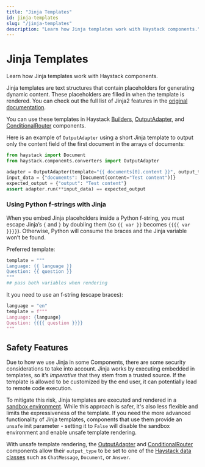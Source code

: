 ```yaml
---
title: "Jinja Templates"
id: jinja-templates
slug: "/jinja-templates"
description: "Learn how Jinja templates work with Haystack components."
---
```


# Jinja Templates

Learn how Jinja templates work with Haystack components.

Jinja templates are text structures that contain placeholders for generating dynamic content. These placeholders are filled in when the template is rendered. You can check out the full list of Jinja2 features in the [original documentation](https://jinja.palletsprojects.com/en/3.0.x/templates/).

You can use these templates in Haystack [Builders](../pipeline-components/builders.mdx), [OutputAdapter](../pipeline-components/converters/outputadapter.mdx), and [ConditionalRouter](../pipeline-components/routers/conditionalrouter.mdx) components.

Here is an example of `OutputAdapter` using a short Jinja template to output only the content field of the first document in the arrays of documents:

```python
from haystack import Document
from haystack.components.converters import OutputAdapter

adapter = OutputAdapter(template="{{ documents[0].content }}", output_type=str)
input_data = {"documents": [Document(content="Test content")]}
expected_output = {"output": "Test content"}
assert adapter.run(**input_data) == expected_output
```

### Using Python f‑strings with Jinja

When you embed Jinja placeholders inside a Python f‑string, you must escape Jinja’s `{` and `}` by doubling them (so `{{ var }}` becomes `{{{{ var }}}}`). Otherwise, Python will consume the braces and the Jinja variable won’t be found.

Preferred template:

```python
template = """
Language: {{ language }}
Question: {{ question }}
"""
## pass both variables when rendering
```

It you need to use an f‑string (escape braces):

```python
language = "en"
template = f"""
Language: {language}
Question: {{{{ question }}}}
"""
```

## Safety Features

Due to how we use Jinja in some Components, there are some security considerations to take into account. Jinja works by executing embedded in templates, so it’s _imperative_ that they stem from a trusted source. If the template is allowed to be customized by the end user, it can potentially lead to remote code execution.

To mitigate this risk, Jinja templates are executed and rendered in a [sandbox environment](https://jinja.palletsprojects.com/en/3.1.x/sandbox/). While this approach is safer, it's also less flexible and limits the expressiveness of the template. If you need the more advanced functionality of Jinja templates, components that use them provide an `unsafe` init parameter - setting it to `False` will disable the sandbox environment and enable unsafe template rendering.

With unsafe template rendering, the [OutputAdapter](https://docs.haystack.deepset.ai/docs/outputadapter) and [ConditionalRouter](https://docs.haystack.deepset.ai/docs/conditionalrouter) components allow their `output_type` to be set to one of the [Haystack data classes](data-classes.mdx) such as `ChatMessage`, `Document`, or `Answer`.
